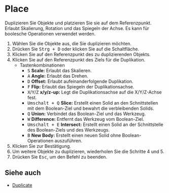 
# Place

<Reference shortcut="Strg + D" command="Place" button="Links von der Befehlsleiste" />

Duplizieren Sie Objekte und platzieren Sie sie auf dem Referenzpunkt. Erlaubt Skalierung, Rotation und das Spiegeln der Achse. Es kann für boolesche Operationen verwendet werden.

1. Wählen Sie die Objekte aus, die Sie duplizieren möchten.
2. Drücken Sie <kbd>Strg + D</kbd> oder klicken Sie auf die Schaltfläche.
3. Klicken Sie auf den Referenzpunkt des zu duplizierenden Objekts.
4. Klicken Sie auf den Referenzpunkt des Ziels für die Duplikation.
   - <Kst>Tastenkombinationen</Kst>
      - <kbd>S</kbd> **Scale:** Erlaubt das Skalieren.
      - <kbd>A</kbd> **Angle:** Erlaubt das Drehen.
      - <kbd>D</kbd> **Offset:** Erlaubt aufeinanderfolgende Duplikation.
      - <kbd>F</kbd> **Flip:** Erlaubt das Spiegeln der Duplikationsachse.
      - <kbd>X</kbd>/<kbd>Y</kbd>/<kbd>Z</kbd> **x/y/z-up:** Legt die Duplikationsachse auf die X/Y/Z-Achse fest.
      - <kbd>Umschalt + Q</kbd> **Slice:** Erstellt einen Solid an den Schnittstellen mit dem Boolean-Ziel und bewahrt die verbleibenden Solids.
      - <kbd>Q</kbd> **Union:** Verbindet das Boolean-Ziel und das Werkzeug.
      - <kbd>W</kbd> **Difference:** Entfernt das Werkzeug vom Boolean-Ziel.
      - <kbd>Umschalt + E</kbd> **Intersect:** Erstellt einen Solid an der Schnittstelle des Boolean-Ziels und des Werkzeugs.
      - <kbd>B</kbd> **New Body:** Erstellt einen neuen Solid ohne Boolean-Operationen auszuführen.
5. Klicken Sie zur Bestätigung.
6. Um weitere Objekte zu duplizieren, wiederholen Sie die Schritte 4 und 5.
7. Drücken Sie <kbd>Esc</kbd>, um den Befehl zu beenden.

<VideoPlayer fileName="place"/>

## Siehe auch
- [Duplicate](./duplicate)